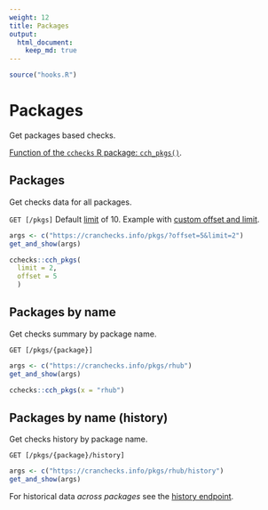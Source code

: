 ```yaml
---
weight: 12
title: Packages
output: 
  html_document:
    keep_md: true
---
```


```r
source("hooks.R")
```

# Packages

Get packages based checks.

[Function of the `cchecks` R package: `cch_pkgs()`](https://docs.ropensci.org/cchecks/reference/cch_pkgs.html).


## Packages

Get checks data for all packages.

`GET [/pkgs]`
Default [limit](#pagination) of 10. Example with [custom offset and limit](#pagination).

```r
args <- c("https://cranchecks.info/pkgs/?offset=5&limit=2")
get_and_show(args)
```

```r
cchecks::cch_pkgs(
  limit = 2, 
  offset = 5
  )
```

## Packages by name

Get checks summary by package name.

`GET [/pkgs/{package}]`

```r
args <- c("https://cranchecks.info/pkgs/rhub")
get_and_show(args)
```

```r
cchecks::cch_pkgs(x = "rhub")
```

## Packages by name (history)

Get checks history by package name.

`GET [/pkgs/{package}/history]`

```r
args <- c("https://cranchecks.info/pkgs/rhub/history")
get_and_show(args)
```

For historical data _across packages_ see the [history endpoint](#history).
